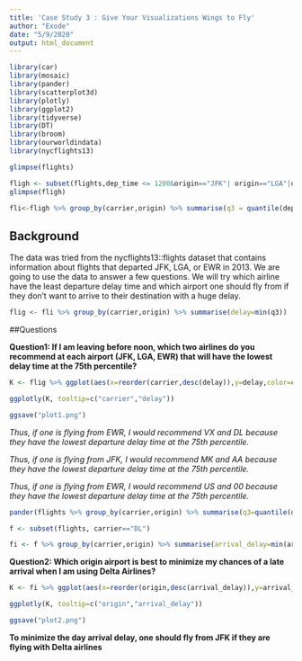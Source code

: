 ---
title: 'Case Study 3 : Give Your Visualizations Wings to Fly'
author: "Exode"
date: "5/9/2020"
output: html_document
---
```{r, include = FALSE}
library(car)
library(mosaic)
library(pander)
library(scatterplot3d)
library(plotly)
library(ggplot2)
library(tidyverse)
library(DT)
library(broom)
library(ourworldindata)
library(nycflights13)
```
```{r include=FALSE}
glimpse(flights)
```
```{r include=FALSE}
fligh <- subset(flights,dep_time <= 1200&origin=="JFK"| origin=="LGA"|origin=="EWR"&dep_delay<=quantile(dep_delay,0.75,na.rm=TRUE))
glimpse(fligh)
```
```{r include=FALSE}
fli<-fligh %>% group_by(carrier,origin) %>% summarise(q3 = quantile(dep_delay,0.75,na.rm=TRUE))
```

## Background

The data was tried from the nycflights13::flights dataset that contains information about flights that departed JFK, LGA, or EWR in 2013. We are going to use the data to answer a few questions. We will try which airline have the least departure delay time and which airport one should fly from if they don't want to arrive to their destination with a huge delay.
```{r}
flig <- fli %>% group_by(carrier,origin) %>% summarise(delay=min(q3))
```


##Questions


**Question1: If I am leaving before noon, which two airlines do you recommend at each airport (JFK, LGA, EWR) that will have the lowest delay time at the 75th percentile?**

```{r}
K <- flig %>% ggplot(aes(x=reorder(carrier,desc(delay)),y=delay,color=carrier))+geom_point()+facet_wrap(~origin,nrow=3)+labs(title="Airlines with the Lowest Delay Time at the 75th Percentile",x="Carrier",y="Delay")+geom_col()+theme_dark()

ggplotly(K, tooltip=c("carrier","delay"))
```
```{r}
ggsave("plot1.png")
```

*Thus, if one is flying from EWR, I would recommend VX and DL because they have the lowest departure delay time at the 75th percentile.*


*Thus, if one is flying from JFK, I would recommend MK and AA because they have the lowest departure delay time at the 75th percentile.*

*Thus, if one is flying from EWR, I would recommend US and 00 because they have the lowest departure delay time at the 75th percentile.*

```{r include=FALSE}
pander(flights %>% group_by(carrier,origin) %>% summarise(q3=quantile(dep_delay,0.75,na.rm=TRUE)))
```
```{r}
f <- subset(flights, carrier=="DL")
```
```{r}
fi <- f %>% group_by(carrier,origin) %>% summarise(arrival_delay=min(arr_delay,na.rm=TRUE))
```

**Question2: Which origin airport is best to minimize my chances of a late arrival when I am using Delta Airlines?**

```{r}

K <- fi %>% ggplot(aes(x=reorder(origin,desc(arrival_delay)),y=arrival_delay,size=arrival_delay,color=origin))+geom_point()+labs(y="Minimun Arrival Delay in Minutes",x="carrier",title="Best Airport to Fly From in Order to Minimize\n Arrival Delay Time When Flying With Delta Airlines")+ theme(plot.title = element_text(hjust = .5))

ggplotly(K, tooltip=c("origin","arrival_delay"))
```
```{r}
ggsave("plot2.png")
```

**To minimize the day arrival delay, one should fly from JFK if they are flying with Delta airlines**
